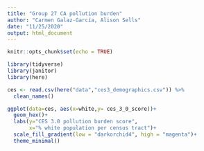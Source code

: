 ```yaml
---
title: "Group 27 CA pollution burden"
author: "Carmen Galaz-García, Alison Sells"
date: "11/25/2020"
output: html_document
---
```


```r
knitr::opts_chunk$set(echo = TRUE)

library(tidyverse)
library(janitor)
library(here)
```


```r
ces <- read.csv(here("data","ces3_demographics.csv")) %>% 
  clean_names()
```

```r
ggplot(data=ces, aes(x=white,y= ces_3_0_score))+ 
  geom_hex()+
  labs(y="CES 3.0 pollution burden score", 
       x="% white population per census tract")+
  scale_fill_gradient(low = "darkorchid4", high = "magenta")+
  theme_minimal()
```
